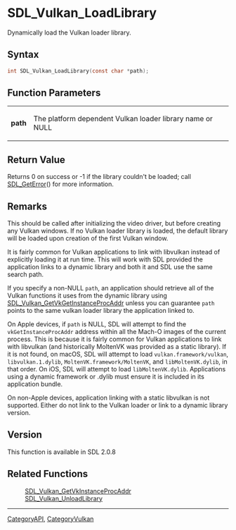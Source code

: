 = SDL_Vulkan_LoadLibrary =

Dynamically load the Vulkan loader library.

== Syntax ==

<syntaxhighlight lang='c'>
int SDL_Vulkan_LoadLibrary(const char *path);
</syntaxhighlight>

== Function Parameters ==

{|
|'''path'''
|The platform dependent Vulkan loader library name or NULL
|}

== Return Value ==

Returns 0 on success or -1 if the library couldn't be loaded; call
[[SDL_GetError]]() for more information.

== Remarks ==

This should be called after initializing the video driver, but before
creating any Vulkan windows. If no Vulkan loader library is loaded, the
default library will be loaded upon creation of the first Vulkan window.

It is fairly common for Vulkan applications to link with libvulkan instead
of explicitly loading it at run time. This will work with SDL provided the
application links to a dynamic library and both it and SDL use the same
search path.

If you specify a non-NULL <code>path</code>, an application should retrieve
all of the Vulkan functions it uses from the dynamic library using
[[SDL_Vulkan_GetVkGetInstanceProcAddr]] unless you can guarantee
<code>path</code> points to the same vulkan loader library the application
linked to.

On Apple devices, if <code>path</code> is NULL, SDL will attempt to find
the <code>vkGetInstanceProcAddr</code> address within all the Mach-O images
of the current process. This is because it is fairly common for Vulkan
applications to link with libvulkan (and historically MoltenVK was provided
as a static library). If it is not found, on macOS, SDL will attempt to
load <code>vulkan.framework/vulkan</code>, <code>libvulkan.1.dylib</code>,
<code>MoltenVK.framework/MoltenVK</code>, and
<code>libMoltenVK.dylib</code>, in that order. On iOS, SDL will attempt to
load <code>libMoltenVK.dylib</code>. Applications using a dynamic framework
or .dylib must ensure it is included in its application bundle.

On non-Apple devices, application linking with a static libvulkan is not
supported. Either do not link to the Vulkan loader or link to a dynamic
library version.

== Version ==

This function is available in SDL 2.0.8

== Related Functions ==

:[[SDL_Vulkan_GetVkInstanceProcAddr]]
:[[SDL_Vulkan_UnloadLibrary]]

----
[[CategoryAPI]], [[CategoryVulkan]]


